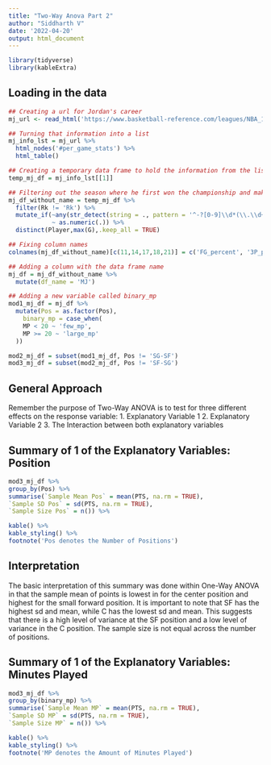 ```yaml
---
title: "Two-Way Anova Part 2"
author: "Siddharth V"
date: '2022-04-20'
output: html_document
---
```


```r
library(tidyverse)
library(kableExtra)
```

## Loading in the data
```r
## Creating a url for Jordan's career
mj_url <- read_html('https://www.basketball-reference.com/leagues/NBA_1991_per_game.html')

## Turning that information into a list
mj_info_lst = mj_url %>%
  html_nodes('#per_game_stats') %>%
  html_table()

## Creating a temporary data frame to hold the information from the list
temp_mj_df = mj_info_lst[[1]]

## Filtering out the season where he first won the championship and making that the lj data frame
mj_df_without_name = temp_mj_df %>%
  filter(Rk != 'Rk') %>%
  mutate_if(~any(str_detect(string = ., pattern = '^-?[0-9]\\d*(\\.\\d+)?$')),
            ~ as.numeric(.)) %>%
  distinct(Player,max(G),.keep_all = TRUE)

## Fixing column names
colnames(mj_df_without_name)[c(11,14,17,18,21)] = c('FG_percent', '3P_percent', '2P_percent', 'eFG_percent', 'FT_percent')

## Adding a column with the data frame name
mj_df = mj_df_without_name %>%
  mutate(df_name = 'MJ')

## Adding a new variable called binary_mp
mod1_mj_df = mj_df %>%
  mutate(Pos = as.factor(Pos),
    binary_mp = case_when(
    MP < 20 ~ 'few_mp',
    MP >= 20 ~ 'large_mp'
  ))

mod2_mj_df = subset(mod1_mj_df, Pos != 'SG-SF')
mod3_mj_df = subset(mod2_mj_df, Pos != 'SF-SG')
```

## General Approach
Remember the purpose of Two-Way ANOVA is to test for three different effects on the response variable:
1. Explanatory Variable 1
2. Explanatory Variable 2
3. The Interaction between both explanatory variables

## Summary of 1 of the Explanatory Variables: Position
```r
mod3_mj_df %>%
group_by(Pos) %>%
summarise(`Sample Mean Pos` = mean(PTS, na.rm = TRUE),
`Sample SD Pos` = sd(PTS, na.rm = TRUE),
`Sample Size Pos` = n()) %>%

kable() %>%
kable_styling() %>%
footnote('Pos denotes the Number of Positions')
```

## Interpretation
The basic interpretation of this summary was done within One-Way ANOVA in that the sample mean of points is lowest in for the center position and highest for the small forward position.
It is important to note that SF has the highest sd and mean, while C has the lowest sd and mean. This suggests that there is a high level of variance at the SF position and a low level of variance in the C position.
The sample size is not equal across the number of positions.

## Summary of 1 of the Explanatory Variables: Minutes Played
```r
mod3_mj_df %>%
group_by(binary_mp) %>%
summarise(`Sample Mean MP` = mean(PTS, na.rm = TRUE),
`Sample SD MP` = sd(PTS, na.rm = TRUE),
`Sample Size MP` = n()) %>%

kable() %>%
kable_styling() %>%
footnote('MP denotes the Amount of Minutes Played')
```

